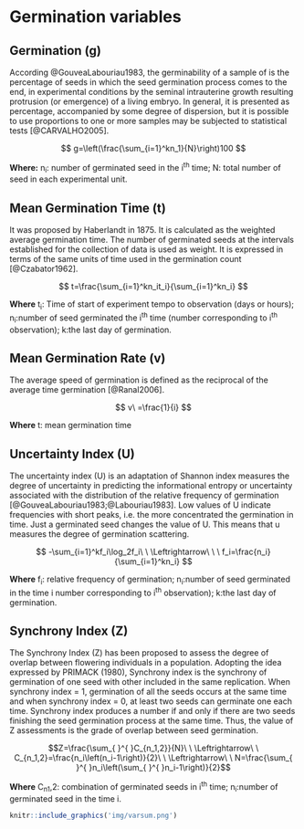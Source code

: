 # Germination variables

## Germination (g)

According @GouveaLabouriau1983, the germinability of a sample of is the percentage of seeds in which the seed germination process comes to the end, in experimental conditions by the seminal intrauterine growth resulting protrusion (or emergence) of a living embryo. In general, it is presented as percentage, accompanied by some degree of dispersion, but it is possible to use proportions to one or more samples may be subjected to statistical tests [@CARVALHO2005].

$$ g=\left(\frac{\sum_{i=1}^kn_1}{N}\right)100 $$
  
**Where:** n~i~: number of germinated seed in the i^th^ time; N: total number of seed in each experimental unit.

## Mean Germination Time (t)

It was proposed by Haberlandt in 1875. It is calculated as the weighted average germination time. The number of germinated seeds at the intervals established for the collection of data is used as weight. It is expressed in terms of the same units of time used in the germination count [@Czabator1962].

$$ t=\frac{\sum_{i=1}^kn_it_i}{\sum_{i=1}^kn_i} $$

**Where** t~i~: Time of start of experiment tempo to observation (days or hours); n~i~:number of seed germinated the i^th^ time (number corresponding to i^th^ observation); k:the last day of germination.


## Mean Germination Rate (v)

The average speed of germination is defined as the reciprocal of the average time germination [@Ranal2006].

$$ v\ =\frac{1}{i} $$

**Where** t: mean germination time


## Uncertainty Index  (U)

The uncertainty index (U) is an adaptation of Shannon index measures the degree of uncertainty in predicting the informational entropy or uncertainty associated with the distribution of the relative frequency of germination [@GouveaLabouriau1983;@Labouriau1983]. Low values of U indicate frequencies with short peaks, i.e. the more concentrated the germination in time. Just a germinated seed changes the value of U. This means that u measures the degree of germination scattering.

$$ -\sum_{i=1}^kf_i\log_2f_i\ \ \Leftrightarrow\ \ \ f_i=\frac{n_i}{\sum_{i=1}^kn_i}  $$

**Where** f~i~: relative frequency of germination; n~i~:number of seed germinated in the  time  i number corresponding to i^th^ observation); k:the last day of germination.

## Synchrony Index (Z)

The Synchrony Index (Z) has been proposed to assess the degree of overlap between flowering individuals in a population. Adopting the idea expressed by PRIMACK (1980), Synchrony index is the synchrony of germination of one seed with other included in the same replication. When synchrony index = 1, germination of all the seeds occurs at the same time and when synchrony index = 0, at least two seeds can germinate one each time. Synchrony index produces a number if and only if there are two seeds finishing the seed germination process at the same time. Thus, the value of Z assessments is the grade of overlap between seed germination.

$$Z=\frac{\sum_{ }^{ }C_{n_1,2}}{N}\ \ \Leftrightarrow\ \ C_{n_1,2}=\frac{n_i\left(n_i-1\right)}{2}\ \ \Leftrightarrow\ \ N=\frac{\sum_{ }^{ }n_i\left(\sum_{ }^{ }n_i-1\right)}{2}$$

**Where** C~n~~1~,2: combination of germinated seeds in i^th^ time; n~i~:number of germinated seed in the time i.


```r
knitr::include_graphics('img/varsum.png')
```

